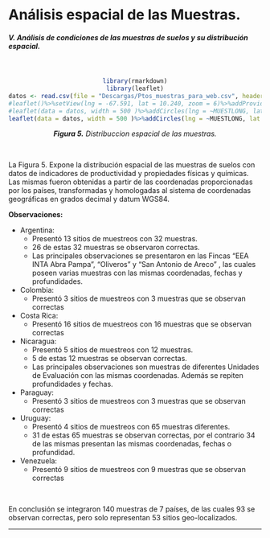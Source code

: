 # Análisis espacial de las Muestras. {-}

##### V. Análisis de condiciones de las muestras de suelos y su distribución espacial. {-}

<br>

<div><center>
```r
library(rmarkdown)
library(leaflet)
datos <- read.csv(file = "Descargas/Ptos_muestras_para_web.csv", header=TRUE)
#leaflet()%>%setView(lng = -67.591, lat = 10.240, zoom = 6)%>%addProviderTiles(providers$Esri.WorldImagery)
#leaflet(data = datos, width = 500 )%>%addCircles(lng = ~MUESTLONG, lat = ~MUESTLATI, color = "red" )%>%addProviderTiles(providers$Esri.WorldImagery%>)
leaflet(data = datos, width = 500 )%>%addCircles(lng = ~MUESTLONG, lat = ~MUESTLATI, popup = ~FINCANOMB, label = ~MUESTRAID1, radius = 10, fill = TRUE, fillColor = "blue", fillOpacity = 0.3, color = "red" )%>%addProviderTiles(providers$Esri.WorldImagery)
```
***Figura 5.** Distribuccion espacial de las muestras.*
</center></div>


<br>

La Figura 5. Expone la distribución espacial de las muestras de suelos con datos de indicadores de productividad y propiedades físicas y químicas. Las mismas fueron obtenidas a partir de las coordenadas proporcionadas por los países, transformadas y homologadas al sistema de coordenadas geográficas en grados decimal y datum WGS84.

**Observaciones:**

* Argentina:
  * Presentó 13 sitios de muestreos con 32 muestras.
  * 26 de estas 32 muestras se observaron correctas.
  * Las principales observaciones se presentaron en las Fincas “EEA INTA Abra Pampa”, “Oliveros” y “San Antonio de Areco” , las cuales poseen varias muestras  con las mismas coordenadas, fechas y profundidades.
* Colombia:
  * Presentó 3 sitios de muestreos con 3 muestras que se observan correctas 
* Costa Rica:
  * Presentó 16 sitios de muestreos con 16 muestras que se observan correctas 
* Nicaragua:
  * Presentó 5 sitios de muestreos con 12 muestras.
  * 5 de estas 12 muestras se observan correctas.
  * Las principales observaciones son muestras de diferentes Unidades de Evaluación con las mismas coordenadas. Además se repiten profundidades y fechas.
* Paraguay:
  * Presentó 3 sitios de muestreos con 3 muestras que se observan correctas 
* Uruguay:
  * Presentó 4 sitios de muestreos con 65 muestras diferentes.
  * 31 de estas 65 muestras se observan correctas, por el contrario 34 de las mismas presentan las mismas coordenadas, fechas o profundidad.
* Venezuela:
  * Presentó 9 sitios de muestreos con 9 muestras que se observan correctas 

<br>

En conclusión se integraron 140 muestras de 7 países, de las cuales 93 se observan correctas, pero solo representan 53 sitios geo-localizados.

---